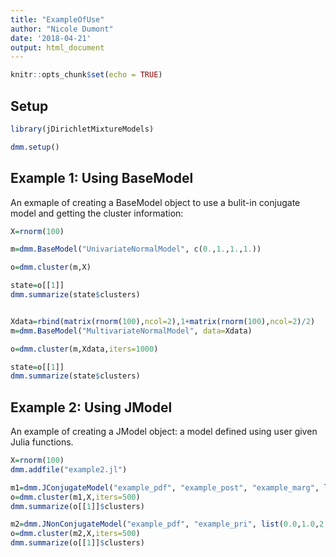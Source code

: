 ```yaml
---
title: "ExampleOfUse"
author: "Nicole Dumont"
date: '2018-04-21'
output: html_document
---
```


```r
knitr::opts_chunk$set(echo = TRUE)
```

## Setup
```r
library(jDirichletMixtureModels)

dmm.setup()
```


## Example 1: Using BaseModel

An exmaple of creating a BaseModel object to use a bulit-in conjugate model and getting the cluster information:

```r
X=rnorm(100)

m=dmm.BaseModel("UnivariateNormalModel", c(0.,1.,1.,1.))

o=dmm.cluster(m,X)

state=o[[1]]
dmm.summarize(state$clusters)


Xdata=rbind(matrix(rnorm(100),ncol=2),1+matrix(rnorm(100),ncol=2)/2)
m=dmm.BaseModel("MultivariateNormalModel", data=Xdata)

o=dmm.cluster(m,Xdata,iters=1000)

state=o[[1]]
dmm.summarize(state$clusters)

```

## Example 2: Using JModel
An example of creating a JModel object: a model defined using user given Julia functions.

```r
X=rnorm(100)
dmm.addfile("example2.jl")

m1=dmm.JConjugateModel("example_pdf", "example_post", "example_marg", list(0.0,1.0,2.0,0.5))
o=dmm.cluster(m1,X,iters=500)
dmm.summarize(o[[1]]$clusters)

m2=dmm.JNonConjugateModel("example_pdf", "example_pri", list(0.0,1.0,2.0,0.5))
o=dmm.cluster(m2,X,iters=500)
dmm.summarize(o[[1]]$clusters)
```

